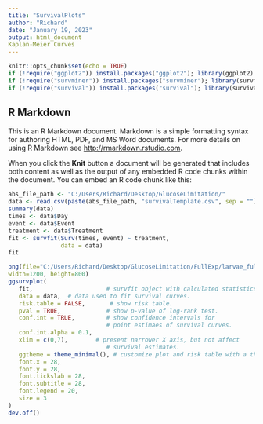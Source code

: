 ---
title: "SurvivalPlots"
author: "Richard"
date: "January 19, 2023"
output: html_document
Kaplan-Meier Curves
---

```{r setup, include=FALSE}
knitr::opts_chunk$set(echo = TRUE)
if (!require("ggplot2")) install.packages("ggplot2"); library(ggplot2)
if (!require("survminer")) install.packages("survminer"); library(survminer)
if (!require("survival")) install.packages("survival"); library(survival)
```

## R Markdown

This is an R Markdown document. Markdown is a simple formatting syntax for authoring HTML, PDF, and MS Word documents. For more details on using R Markdown see <http://rmarkdown.rstudio.com>.

When you click the **Knit** button a document will be generated that includes both content as well as the output of any embedded R code chunks within the document. You can embed an R code chunk like this:

```{r survivalFit}
abs_file_path <- "C:/Users/Richard/Desktop/GlucoseLimitation/"
data <- read.csv(paste(abs_file_path, "survivalTemplate.csv", sep = ""), fileEncoding="UTF-8-BOM")
summary(data)
times <- data$Day
event <- data$Event
treatment <- data$Treatment
fit <- survfit(Surv(times, event) ~ treatment,
               data = data)
fit
```

```{r plotFit}

png(file="C:/Users/Richard/Desktop/GlucoseLimitation/FullExp/larvae_fullexp_lowlive.png",
width=1200, height=800)
ggsurvplot(
   fit,                     # survfit object with calculated statistics.
   data = data,  # data used to fit survival curves. 
   risk.table = FALSE,       # show risk table.
   pval = TRUE,             # show p-value of log-rank test.
   conf.int = TRUE,         # show confidence intervals for 
                            # point estimaes of survival curves.
   conf.int.alpha = 0.1,
   xlim = c(0,7),        # present narrower X axis, but not affect
                            # survival estimates.
   ggtheme = theme_minimal(), # customize plot and risk table with a theme
   font.x = 28,
   font.y = 28,
   font.tickslab = 28,
   font.subtitle = 28,
   font.legend = 20,
   size = 3
)
dev.off()
```
